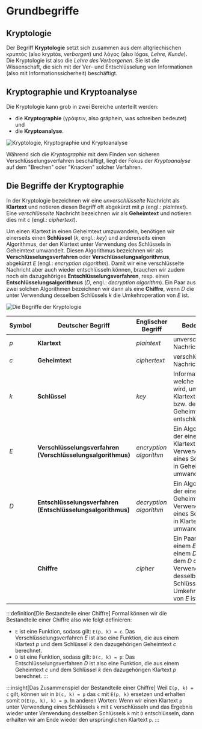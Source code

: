 # Grundbegriffe
## Kryptologie
Der Begriff **Kryptologie** setzt sich zusammen aus dem altgriechischen κρυπτός (also kryptós, _verborgen_) und λόγος (also lógos, _Lehre, Kunde_). Die Kryptologie ist also die _Lehre des Verborgenen_. Sie ist die Wissenschaft, die sich mit der Ver- und Entschlüsselung von Informationen (also mit Informationssicherheit) beschäftigt.

## Kryptographie und Kryptoanalyse
Die Kryptologie kann grob in zwei Bereiche unterteilt werden:
* die **Kryptographie** (γράφειν, also gráphein, was schreiben bedeutet) und
* die **Kryptoanalyse**.

![Kryptologie, Kryptographie und Kryptoanalyse](img/kryptologie-kryptographie-kryptoanalyse.png)

Während sich die _Kryptographie_ mit dem Finden von sicheren Verschlüsselungsverfahren beschäftigt, liegt der Fokus der _Kryptoanalyse_ auf dem "Brechen" oder "Knacken" solcher Verfahren.

## Die Begriffe der Kryptographie
In der Kryptologie bezeichnen wir eine _unverschlüsselte_ Nachricht als **Klartext** und notieren diesen Begriff oft abgekürzt mit _p_ (engl.: _plaintext_). Eine _verschlüsselte_ Nachricht bezeichnen wir als **Geheimtext** und notieren dies mit _c_ (engl.: _ciphertext_).

Um einen Klartext in einen Geheimtext umzuwandeln, benötigen wir einerseits einen **Schlüssel** (_k_, engl.: _key_) und andererseits einen Algorithmus, der den Klartext unter Verwendung des Schlüssels in Geheimtext umwandelt. Diesen Algorithmus bezeichnen wir als **Verschlüsselungsverfahren** oder **Verschlüsselungsalgorithmus**, abgekürzt _E_ (engl.: _encryption algorithm_). Damit wir eine verschlüsselte Nachricht aber auch wieder entschlüsseln können, brauchen wir zudem noch ein dazugehöriges **Entschlüsselungsverfahren**, resp. einen **Entschlüsselungsalgorithmus** (_D_, engl.: _decryption algorithm_). Ein Paar aus zwei solchen Algorithmen bezeichnen wir dann als eine **Chiffre**, wenn _D_ die unter Verwendung desselben Schlüssels _k_ die Umkehroperation von _E_ ist.

![Die Begriffe der Kryptologie](img/grundbegriffe-kryptographie.png)

| Symbol | Deutscher Begriff                                           | Englischer Begriff     | Bedeutung                                                                                                                       |
|--------|-------------------------------------------------------------|------------------------|---------------------------------------------------------------------------------------------------------------------------------|
| _p_    | **Klartext**                                                | _plaintext_            | unverschlüsselte Nachricht                                                                                                      |
| _c_    | **Geheimtext**                                              | _ciphertext_           | verschlüsselte Nachricht                                                                                                        |
| _k_    | **Schlüssel**                                               | _key_                  | Information, welche benötigt wird, um den Klartext zu ver- bzw. den Geheimtext zu entschlüsseln                                 |
| _E_    | **Verschlüsselungsverfahren (Verschlüsselungsalgorithmus)** | _encryption algorithm_ | Ein Algorithmus, der einen Klartext unter Verwendung eines Schlüssels in Geheimtext umwandelt.                                  |
| _D_    | **Entschlüsselungsverfahren (Entschlüsselungsalgorithmus)** | _decryption algorithm_ | Ein Algorithmus, der einen Geheimtext unter Verwendung eines Schlüssels in Klartext umwandelt.                                  |
|        | **Chiffre**                                                 | _cipher_               | Ein Paar aus einem _E_ und einem _D_, bei dem _D_ die unter Verwendung desselben Schlüssels _k_ die Umkehroperation von _E_ ist |

:::definition[Die Bestandteile einer Chiffre]
Formal können wir die Bestandteile einer Chiffre also wie folgt definieren:
* `E` ist eine Funktion, sodass gilt: `E(p, k) = c`. Das Verschlüsselungsverfahren _E_ ist also eine Funktion, die aus einem Klartext _p_ und dem Schlüssel _k_ den dazugehörigen Geheimtext _c_ berechnet.
* `D` ist eine Funktion, sodass gilt: `D(c, k) = p`: Das Entschlüsselungsverfahren _D_ ist also eine Funktion, die aus einem Geheimtext _c_ und dem Schlüssel _k_ den dazugehörigen Klartext _p_ berechnet.
:::

:::insight[Das Zusammenspiel der Bestandteile einer Chiffre]
Weil `E(p, k) = c` gilt, können wir in `D(c, k) = p` das `c` mit `E(p, k)` ersetzen und erhalten somit `D(E(p, k), k) = p`. In anderen Worten: Wenn wir einen Klartext `p` unter Verwendung eines Schlüssels `k` mit `E` verschlüsseln und das Ergebnis wieder unter Verwendung desselben Schlüssels `k` mit `D` entschlüsseln, dann erhalten wir am Ende wieder den ursprünglichen Klartext `p`.
:::
